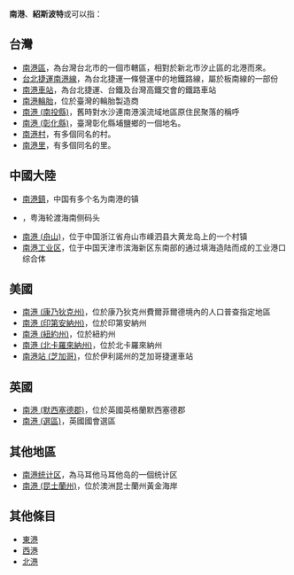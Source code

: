 '''南港'''、'''紹斯波特'''或'''{{lang|en|Southport}}'''可以指：

==台灣==
*[[南港區|南港區]]，為台灣台北市的一個市轄區，相對於新北市汐止區的北港而來。
*[[台北捷運南港線|台北捷運南港線]]，為台北捷運一條營運中的地鐵路線，屬於板南線的一部份
*[[南港車站|南港車站]]，為台北捷運、台鐵及台灣高鐵交會的鐵路車站
*[[南港輪胎|南港輪胎]]，位於臺灣的輪胎製造商
*[[南港_(南投縣)|南港 (南投縣)]]，舊時對水沙連南港溪流域地區原住民聚落的稱呼
*[[南港_(彰化縣)|南港 (彰化縣)]]，臺灣彰化縣埔鹽鄉的一個地名。
*[[南港村|南港村]]，有多個同名的村。
*[[南港里|南港里]]，有多個同名的里。

==中國大陸==
*[[南港鎮|南港鎮]]，中国有多个名为南港的镇
*{{link-en|南港 (海口)|South Port}}，粤海轮渡海南侧码头
*[[南港_(舟山)|南港 (舟山)]]，位于中国浙江省舟山市嵊泗县大黄龙岛上的一个村镇
*[[南港工业区|南港工业区]]，位于中国天津市滨海新区东南部的通过填海造陆而成的工业港口综合体

==美國==
*[[南港_(康乃狄克州)|南港 (康乃狄克州)]]，位於康乃狄克州費爾菲爾德境內的人口普查指定地區
*[[南港_(印第安納州)|南港 (印第安納州)]]，位於印第安納州
*[[南港_(紐約州)|南港 (紐約州)]]，位於紐約州
*[[南港_(北卡羅來納州)|南港 (北卡羅來納州)]]，位於北卡羅來納州
*[[南港站_(芝加哥)|南港站 (芝加哥)]]，位於伊利諾州的芝加哥捷運車站

==英國==
*[[南港_(默西塞德郡)|南港 (默西塞德郡)]]，位於英國英格蘭默西塞德郡
*[[南港_(選區)|南港 (選區)]]，英國國會選區

==其他地區==
*[[南港统计区|南港统计区]]，為马耳他马耳他岛的一個统计区
*[[南港_(昆士蘭州)|南港 (昆士蘭州)]]，位於澳洲昆士蘭州黃金海岸

==其他條目==
*[[東港|東港]]
*[[西港|西港]]
*[[北港|北港]]

{{disambig|Cat=二字地名消歧义}}